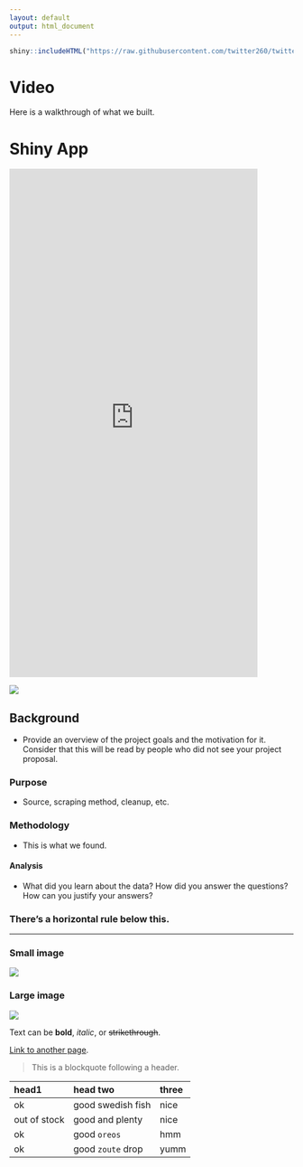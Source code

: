 ```yaml
---
layout: default
output: html_document
---
```

```r
shiny::includeHTML("https://raw.githubusercontent.com/twitter260/twitter260.github.io/master/our_code/Images/vN.html")
```

# [](#header-1)Video

Here is a walkthrough of what we built. 

# Shiny App

<iframe src="https://twitter260.shinyapps.io/wordcloudapp/" style="border: none; width: 440px; height: 900px"></iframe>

![](https://raw.githubusercontent.com/twitter260/twitter260.github.io/master/our_code/Images/BreakdownOfComponents15.png)

## [](#header-2)Background
* Provide an overview of the project goals and the motivation for it. Consider that this will be read by people who did not see your project proposal.

### Purpose
* Source, scraping method, cleanup, etc.

### Methodology
* This is what we found.

#### [](#header-4)Analysis
* What did you learn about the data? How did you answer the questions? How can you justify your answers?


### There's a horizontal rule below this.

* * *


### Small image

![](https://assets-cdn.github.com/images/icons/emoji/octocat.png)

### Large image

![](https://guides.github.com/activities/hello-world/branching.png)


Text can be **bold**, _italic_, or ~~strikethrough~~.

[Link to another page](another-page).

> This is a blockquote following a header.

| head1        | head two          | three |
|:-------------|:------------------|:------|
| ok           | good swedish fish | nice  |
| out of stock | good and plenty   | nice  |
| ok           | good `oreos`      | hmm   |
| ok           | good `zoute` drop | yumm  |

